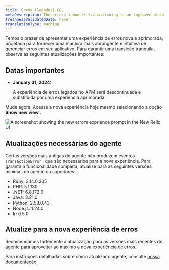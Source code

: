 ```yaml
---
title: Erros (legados) EOL
metaDescription: The errors inbox is transitioning to an improved errors experience starting on January 31st 2024.
freshnessValidatedDate: never
translationType: machine
---
```



Temos o prazer de apresentar uma experiência de erros nova e aprimorada, projetada para fornecer uma maneira mais abrangente e intuitiva de gerenciar erros em seu aplicativo. Para garantir uma transição tranquila, observe as seguintes atualizações importantes:

## Datas importantes

* <DoNotTranslate>**January 31, 2024:**</DoNotTranslate>

  A experiência de erros legados no APM será descontinuada e substituída por uma experiência aprimorada.

Mude agora! Acesse a nova experiência hoje mesmo selecionando a opção <DoNotTranslate>**Show new view**</DoNotTranslate> .

<img
  title="errors EOL"
  alt="A screenshot showing the new errors exprience prompt in the New Relic UI"
  src={errorsinboxErrorsEol}
/>

## Atualizações necessárias do agente

Certas versões mais antigas do agente não produzem eventos `TransactionError` , que são necessários para a nova experiência. Para garantir a funcionalidade completa, atualize para as seguintes versões mínimas do agente ou superiores:

* Ruby: 3.14.0.305
* PHP: 5.1.130
* .NET: 6.8.172.0
* Java: 3.21.0
* Python: 2.58.0.43
* Node.js: 1.24.0
* Ir: 0.5.0

## Atualize para a nova experiência de erros

Recomendamos fortemente a atualização para as versões mais recentes do agente para aproveitar ao máximo a nova experiência de erros.

Para instruções detalhadas sobre como atualizar o agente, consulte [nossa documentação](/docs/new-relic-solutions/new-relic-one/install-configure/update-new-relic-agent/).